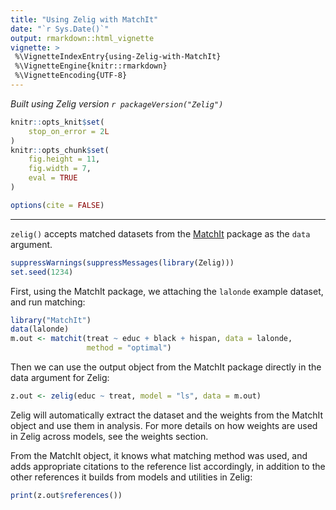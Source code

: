 ```yaml
---
title: "Using Zelig with MatchIt"
date: "`r Sys.Date()`"
output: rmarkdown::html_vignette
vignette: >
 %\VignetteIndexEntry{using-Zelig-with-MatchIt}
 %\VignetteEngine{knitr::rmarkdown}
 %\VignetteEncoding{UTF-8}
---
```


*Built using Zelig version `r packageVersion("Zelig")`*

```r
knitr::opts_knit$set(
    stop_on_error = 2L
)
knitr::opts_chunk$set(
    fig.height = 11,
    fig.width = 7,
    eval = TRUE
)

options(cite = FALSE)
```
---

`zelig()` accepts matched datasets from the [MatchIt](http://gking.harvard.edu/matchit) package as the `data` argument.

```r
suppressWarnings(suppressMessages(library(Zelig)))
set.seed(1234)
```

First, using the MatchIt package, we attaching the `lalonde` example dataset, and run matching:

```r
library("MatchIt")
data(lalonde)
m.out <- matchit(treat ~ educ + black + hispan, data = lalonde,
                 method = "optimal")
```

Then we can use the output object from the MatchIt package directly in the data argument for Zelig:

```r
z.out <- zelig(educ ~ treat, model = "ls", data = m.out)
```

Zelig will automatically extract the dataset and the weights from the MatchIt object and use them in analysis. For more details on how weights are used in Zelig across models, see the weights section.

From the MatchIt object, it knows what matching method was used, and adds appropriate citations to the reference list accordingly, in addition to the other references it builds from models and utilities in Zelig:

```r
print(z.out$references())
```
